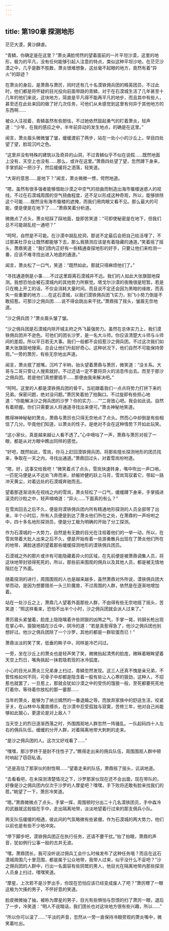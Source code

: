 ```yaml
---
---
---
```

title: 第190章 探测地形
---



茫茫大漠，黄沙肆虐。

“青鳞，你确定是在这里？”萧炎满脸愕然的望着面前的一片平坦沙漠，这里的地形，极为的平凡，没有任何能够引起人注意的特点，类似这种平坦沙地，在茫茫沙漠之中，几乎是数不胜数，萧炎很难想象，这丝毫不起眼的地方，竟然有着“异火”的踪迹？

在萧炎的身后，是萧鼎与萧厉，同时还有几十名漠铁佣兵团的精英团员，不过此时，他们都是将怀疑的目光投向前面带路的青鳞，对于在石漠城生活了几年甚至十几年的他们来说，这块地方，简直是平凡得不能再平凡的地步，而且其中有些人，甚至还在此处来回的做了好几次任务，可他们从未感觉到这里有何异于其他地方的东西啊……

被众人注视着，青鳞虽然有些胆怯，不过她依然鼓起勇气的盯着萧炎，轻声道：“少爷，在我的感应之中，半年前异动的发生地点，的确是在这里。”

闻言，萧炎眉头微微皱了皱，缓缓渡前了两步，站在一处小小的沙丘上，举目四处望了望，脸现沉吟之色。

“这里并没有特殊的建筑以及奇异的山洞，不过青鳞似乎不似在说假……既然地面上没有，天空上也没有……那么，或许在这里。”萧鼎四处望了望，忽然蹲下身来，手掌抓起一把沙子，然后缓缓将之洒落，轻笑道。

“大哥的意思……是地下？”闻言，萧炎微微一愣，愕然地道。

“嗯，虽然有很多强者能够借助沙漠之中空气的扭曲而制造出海市蜃楼迷惑人的视线，不过在石漠城周围的空气扭曲程度，还不足以形成这种奇观，所以，能够排除这个可能……既然没有海市蜃楼的遮掩，而我们用肉眼又看不见。那么最大的可能，便是便是在地下了……”萧鼎笑着分析道。

微微点了点头，萧炎轻踩了踩地面，旋即苦笑道：“可即使秘密是在地下，但我们总不可能胡乱挖一通吧？”

“呵呵，自然是不可能。在沙漠中胡乱挖洞，那说不定最后会把自己给活埋了，不过那美杜莎女让既然都能够下去，那么我猜测应该是有着隐藏的通道。”笑着摇了摇头，萧鼎笑道：“我们团内正好有一些精通查探地形的好手，只要让他们来检测一番，应该不难寻找出进入地底的通道。”

闻言，萧炎松了一口气，笑道：“既然如此。那就只得麻烦他们了。”

“寻找通道倒是小事……不过这里距离石漠城并不远。我们的人如此大张旗鼓地探测。我想恐怕会被石漠城内的其他势力所察觉。塔戈尔沙漠的夜晚很是短暂。若是只在晚上开工的话，不仅会消耗大量时间。而且说不定还会因为黑暗的缘故，而丢失一些重要的地方……在这石漠城，以我们漠铁佣兵团飞实力，别飞小势力倒是不敢招惹。可那沙之佣兵团……说不得会跳出来干扰。”萧鼎摇了摇头，皱眉无奈地道。

“沙之佣兵团？”萧炎眉头皱了皱。

“沙之佣兵团是石漠城内除开城主府之外飞最强势力。虽然在总体实力上，我们漠铁佣兵团并不逊色。可他们的团长沙罗，是一名大斗师。你应该清楚大斗师与斗师间的差距。所以平日若无大事。我们一般都不会招惹沙之佣兵团。不过这次我们如果大张旗鼓地搜索。总会让他们升起好奇心。这种状况下，他们自然不可能保持旁观。”一旁的萧厉，有些无奈地出声道。

闻言，萧炎抿了抿嘴，沉吟了半晌，抬头望着萧鼎与萧厉，微笑道：“没关系。大哥与二哥只管让人搜索就好。不过还请一定不要将异火的消息传出去。而至于那沙之佣兵团。若是他们真想要插手……那便由我来解决吧。”

“呵呵。这里的人都是漠铁佣兵团的骨干。当初跟着我们一点点将势力打拼下来的兄弟。保密问题，绝对没问题。”萧厉笑着拍了拍胸口。不过旋即有些担心地道：“你能解决沙之佣兵团的沙罗？你的实力……”“二哥放心吧。我会如此说。自然有着把握。你们只需要派人将通道寻找出来便可。”萧炎神秘地笑道。

瞧得神神秘秘的萧炎，萧鼎与萧厉也只得无奈地点了点头。然而心中却倒是有些相信了几分。毕竟他们知道，以萧炎的性子。是绝对不会在这种情势下开如此玩笑。

“这小家伙，真是越来越让人看不透了。”心中嘀咕了一声，萧鼎与萧厉对视了一眼，都是从对方眼中瞧出同样的感觉。

“好吧，既然如此，雪岚，你马上赶回漠铁佣兵团，将那些擅长探测地形的团员找来，争取在一天之内，寻找出通道。”萧鼎回过头，对着雪岚吩咐道。

“嗯，好，这事交给我吧！”微笑着点了点头，雪岚快速转身，嘴中吹出一声口哨，一匹驼马便是从不远处飞奔而来，娇躯矫健的跃上马背，雪岚驾驭着它，带起一路冲天黄尘，对着远处的石漠城奔驰而去。

望着那逐渐消失在视线之内的雪岚，萧炎轻松了一口气，缓缓蹲下身来，手掌插进滚烫的沙粒之中，轻声喃喃道：“异火……下面真的有么？”

在雪岚回去之后不久，便是将漠铁佣兵团内所有精通地形探测的人员全部带了出来，半个小时后，所有人员便是到达了萧炎他们所在之处，在萧鼎的一声吩咐之中，四十多名地形探测员，便是分工极为明确的开始了分工探测。

作为石漠城的一大势力，自然是有无数的目光在注视着他们的一举一动，所以，在雪岚带着大批人出来之后不久，便是开始有着一些游勇散兵出现在了萧炎他们所在的地带，满脸迷惑的望着那些缓缓探测地形的漠铁佣兵团员。

石漠城之外的那片或许有可能隐藏着异火的区域，在先前便是被萧鼎调集人员，将这块地带封锁得死死的，所以，那些前来围观的佣兵以及其他人员，都是被无情地阻拦在了外面。

随着探测的进行，周围围观的人也是越来越多，虽然萧鼎对外所说，漠铁佣兵团大举而动，是因为想要猎杀一头三阶魔兽，不过周围的人群，依然是在逐渐地增加着。

站在一处沙丘之上，萧鼎几人望着外面那些人群，不由得有些无奈地摇了摇头，苦笑道：“照这样看来，恐怕不出半个小时，沙之佣兵团就会派人过来了。”

萧厉眉头紧皱着，脸庞上隐隐噙着许些阴狠的凶煞之气，手掌一晃，钨钢长枪出现在掌心中。狠狠地插在沙丘中，阴冷的道：“若是真惹得急了，他沙之佣兵团也别想好过。他沙之佣兵团除了一个沙罗，其他的都是一群软蛋而已！”

萧鼎淡淡的笑了笑，低垂的眸子中，同样是冷芒闪过。

一旁，坐在沙丘上的萧炎也是轻声笑了笑，微微抬起清秀的脸庞，微眯着眼眸望着天空上烈日，嘴角挑起一抹若隐若现的冰冷弧度。

小心的目光从萧炎三兄弟身上扫过，青鳞忽然发现。这三人还真不愧是亲兄弟，不管性格如何不同，可骨子中却都是隐含着一股有些让人心寒的狠劲，这种人，不招惹也就罢了，一旦惹上，那就会犹如沙漠之中的受伤的饿狼一般，至死都要死死地盯着你，等待着你放松的那一霎那……

当年的萧炎，能够为了纳兰嫣然的一番退婚之辱，而放弃家族中的舒适生活，咬紧牙关，在山林中与魔兽搏杀，在沙漠中忍受孤独与寂寞，苦修三年，他对自己尚能够如此狠心，更遑论是对上敌人？

当天空上的烈日逐渐西落之时，外围围观地人群忽然一阵骚乱。一队起码四十人左右的佣兵队伍，缓缓的分开人群，对着隔离地带大刺刺的走来。

“是沙之佣兵团的人。这次又好戏看了……”

“嘿嘿，那沙罗终于是耐不住性子了。”瞧得走出来的佣兵队伍，周围围观人群中顿时响起了窃窃私语。

“还是高估了那家伙的耐性啊……”望着走来的队伍，萧鼎摇了摇头，讥讽地道。

“去看看吧，在未探测清楚情况之下，沙罗那家伙现在还不会出面，现在带队的，好像是沙之佣兵团内仅次于沙罗的人摩星吧？嘿嘿，手下败将还敢有脸来找我们的茬。”眺望了一下，萧厉冷笑道。

“嗯。”萧鼎微微点了点头，手掌一挥，周围顿时分出二十几名漠铁团员，手中森冷的武器就这般掂在手中，走出隔离地带，淡淡地望着行过来的那支佣兵小队。

两支队伍缓缓的相遇，彼此间的气氛略微有些紧绷，作为石漠城的两大势力，他们以前也是有些不少地冲突。

“停下脚步吧，漠铁佣兵团正在执行任务，还请不要干扰。”抬了抬眼，萧鼎的声音，犹如例行公事一般的古井无波。

“嘿，萧鼎团长，我可没听说过佣兵工会什么时候发布了这种任务哦？而且在这石漠城周围几十里范围，都是属于公众地带，我带人过来，似乎没什么不妥吧？”沙之佣兵团的人群中，行出一名面容有些阴鹫的男人，他目光在隔离地带内那些探测人员身上扫过，嘿嘿笑道。

“摩星，上次若不是沙罗出手，你现在恐怕应该已经变成废人了吧？”萧厉瞟了一眼这极为欠揍的男子，不怀好意的笑道。

脸皮微微抽了抽，被称为摩星的男子，目光有些惧怕与怨恨的扫了萧厉一眼，退后了一步，冷笑道：“明人不说暗话，我们团长也对这块地方很有些兴趣，所以……”

“所以你可以滚了……”平淡的声音，忽然从一旁一直保持冷眼旁观的萧炎嘴中，微笑着吐出。